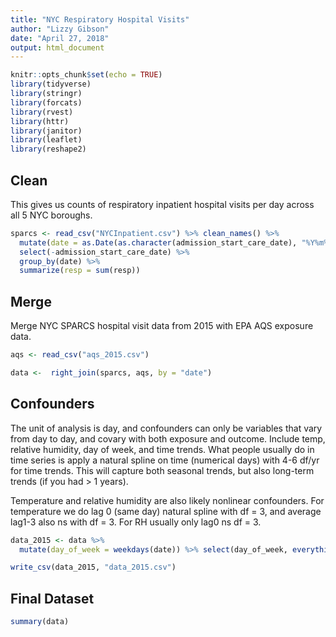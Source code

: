 ```yaml
---
title: "NYC Respiratory Hospital Visits"
author: "Lizzy Gibson"
date: "April 27, 2018"
output: html_document
---
```


```r
knitr::opts_chunk$set(echo = TRUE)
library(tidyverse)
library(stringr)
library(forcats)
library(rvest)
library(httr)
library(janitor)
library(leaflet)
library(reshape2)
```

## Clean

This gives us counts of respiratory inpatient hospital visits per day across all 5 NYC boroughs.

```r
sparcs <- read_csv("NYCInpatient.csv") %>% clean_names() %>% 
  mutate(date = as.Date(as.character(admission_start_care_date), "%Y%m%d")) %>% 
  select(-admission_start_care_date) %>% 
  group_by(date) %>% 
  summarize(resp = sum(resp))
```

## Merge

Merge NYC SPARCS hospital visit data from 2015 with EPA AQS exposure data.

```r
aqs <- read_csv("aqs_2015.csv")

data <-  right_join(sparcs, aqs, by = "date")
```

## Confounders

The unit of analysis is day, and confounders can only be variables that vary from day to day, and covary with both exposure and outcome. Include temp, relative humidity, day of week, and time trends. What people usually do in time series is apply a natural spline on time (numerical days) with 4-6 df/yr for time trends. This will capture both seasonal trends, but also long-term trends (if you had > 1 years). 

Temperature and relative humidity are also likely nonlinear confounders. For temperature we do lag 0 (same day) natural spline with df = 3, and average lag1-3 also ns with df = 3. For RH usually only lag0 ns df = 3. 

```r
data_2015 <- data %>% 
  mutate(day_of_week = weekdays(date)) %>% select(day_of_week, everything())

write_csv(data_2015, "data_2015.csv")
```

## Final Dataset

```r
summary(data)
```

